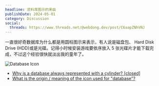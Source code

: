 ```yaml
---
headline: 资料库图示的来由
publishDate: 2024-05-01
category: Discussion
social:
  threads: https://www.threads.net/@webdong.dev/post/C6aapZNhVNJ
---
```


一直很好奇数据库为什么都是用圆柱图示来表示，有人说是磁盘包、 Hard Disk Drive (HDD)或是光碟。记得小时候安装游戏要依序放入 5 张光碟片才能下载完成，不过这个经验很快就淡出我的童年了。

![Database Icon](./database-icon.webp)

- [Why is a database always represented with a cylinder? [closed]](https://stackoverflow.com/questions/2822650/why-is-a-database-always-represented-with-a-cylinder)
- [What is the origin / meaning of the icon used for "database"?](https://ux.stackexchange.com/questions/31784/what-is-the-origin-meaning-of-the-icon-used-for-database)
